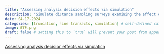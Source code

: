 ```yaml
---
title: "Assessing analysis decision effects via simulation"
description: "Simulate distance sampling surveys examining the effect of truncation distance and pooling robustness upon estimates of animal density (when true density is known)."
date: 04-17-2024
categories: [truncation, line transects, simulation] # self-defined categories
image: ETP.png
draft: false # setting this to `true` will prevent your post from appearing on your listing page until you're ready!
---
```


[Assessing analysis decision effects via simulation](https://distancedevelopment.github.io/dsims/articles/dsims-examples.html)